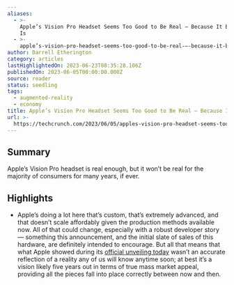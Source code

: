 ```yaml
---
aliases:
  - >-
    Apple’s Vision Pro Headset Seems Too Good to Be Real — Because It Basically
    Is
  - >-
    apple’s-vision-pro-headset-seems-too-good-to-be-real-—-because-it-basically-is
author: Darrell Etherington
category: articles
lastHighlightedOn: 2023-06-23T08:35:28.106Z
publishedOn: 2023-06-05T00:00:00.000Z
source: reader
status: seedling
tags:
  - augmented-reality
  - economy
title: Apple’s Vision Pro Headset Seems Too Good to Be Real — Because It Basically Is
url: >-
  https://techcrunch.com/2023/06/05/apples-vision-pro-headset-seems-too-good-to-be-real-because-it-basically-is/
---
```

## Summary

Apple’s Vision Pro headset is real enough, but it won’t be real for the majority of consumers for many years, if ever.

## Highlights

- Apple’s doing a lot here that’s custom, that’s extremely advanced, and that doesn’t scale affordably given the production methods available now. All of that could change, especially with a robust developer story — something this announcement, and the initial slate of sales of this hardware, are definitely intended to encourage. But all that means that what Apple showed during its [official unveiling today](https://techcrunch.com/2023/06/05/a-closer-look-at-apples-3499-vision-pro-headset/) wasn’t an accurate reflection of a reality any of us will know anytime soon; at best it’s a vision likely five years out in terms of true mass market appeal, providing all the pieces fall into place correctly between now and then.

